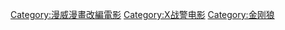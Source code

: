 [[Category:漫威漫畫改編電影|Category:漫威漫畫改編電影]]
[[Category:X战警电影|Category:X战警电影]]
[[Category:金刚狼|Category:金刚狼]]